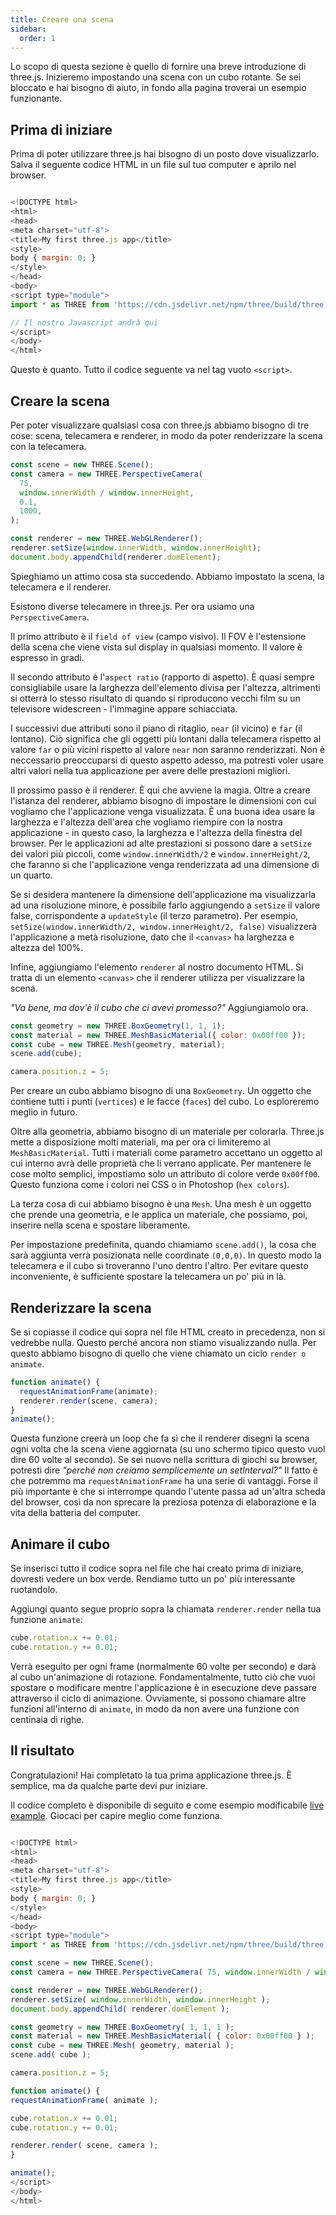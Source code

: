 ```yaml
---
title: Creare una scena
sidebar:
  order: 1
---
```


Lo scopo di questa sezione è quello di fornire una breve introduzione di three.js.
Inizieremo impostando una scena con un cubo rotante.
Se sei bloccato e hai bisogno di aiuto, in fondo alla pagina troverai un esempio funzionante.

## Prima di iniziare

Prima di poter utilizzare three.js hai bisogno di un posto dove visualizzarlo.
Salva il seguente codice HTML in un file sul tuo computer e aprilo nel browser.

```javascript

<!DOCTYPE html>
<html>
<head>
<meta charset="utf-8">
<title>My first three.js app</title>
<style>
body { margin: 0; }
</style>
</head>
<body>
<script type="module">
import * as THREE from 'https://cdn.jsdelivr.net/npm/three/build/three.module.js';

// Il nostro Javascript andrà qui
</script>
</body>
</html>

```

Questo è quanto. Tutto il codice seguente va nel tag vuoto `<script>`.

## Creare la scena

Per poter visualizzare qualsiasi cosa con three.js abbiamo bisogno di tre cose: scena,
telecamera e renderer, in modo da poter renderizzare la scena con la telecamera.

```javascript
const scene = new THREE.Scene();
const camera = new THREE.PerspectiveCamera(
  75,
  window.innerWidth / window.innerHeight,
  0.1,
  1000,
);

const renderer = new THREE.WebGLRenderer();
renderer.setSize(window.innerWidth, window.innerHeight);
document.body.appendChild(renderer.domElement);
```

Spieghiamo un attimo cosa sta succedendo. Abbiamo impostato la scena, la telecamera e il renderer.

Esistono diverse telecamere in three.js. Per ora usiamo una `PerspectiveCamera`.

Il primo attributo è il `field of view` (campo visivo). Il FOV è l'estensione della scena che
viene vista sul display in qualsiasi momento. Il valore è espresso in gradi.

Il secondo attributo è l'`aspect ratio` (rapporto di aspetto).
È quasi sempre consigliabile usare la larghezza dell'elemento divisa per l'altezza,
altrimenti si otterrà lo stesso risultato di quando si riproducono vecchi film su un televisore widescreen - l'immagine appare schiacciata.

I successivi due attributi sono il piano di ritaglio, `near` (il vicino) e `far` (il lontano).
Ciò significa che gli oggetti più lontani dalla telecamera rispetto al valore `far` o più vicini
rispetto al valore `near` non saranno renderizzati. Non è neccessario preoccuparsi di questo
aspetto adesso, ma potresti voler usare altri valori nella tua applicazione per avere delle prestazioni migliori.

Il prossimo passo è il renderer. È qui che avviene la magia. Oltre a creare l'istanza del renderer, abbiamo bisogno di impostare le dimensioni con cui vogliamo che l'applicazione venga visualizzata. È una buona idea usare la larghezza e l'altezza dell'area che vogliamo riempire con la nostra applicazione - in questo caso, la larghezza e l'altezza della finestra del browser. Per le applicazioni ad alte prestazioni si possono dare a `setSize` dei valori più piccoli, come `window.innerWidth/2` e `window.innerHeight/2`, che faranno si che l'applicazione venga renderizzata ad una dimensione di un quarto.

Se si desidera mantenere la dimensione dell'applicazione ma visualizzarla ad una risoluzione minore, è possibile farlo aggiungendo a `setSize` il valore false, corrispondente a `updateStyle` (il terzo parametro). Per esempio, `setSize(window.innerWidth/2, window.innerHeight/2, false)` visualizzerà l'applicazione a metà risoluzione, dato che il `<canvas>` ha larghezza e altezza del 100%.

Infine, aggiungiamo l'elemento `renderer` al nostro documento HTML. Si tratta di un elemento `<canvas>` che il renderer utilizza per visualizzare la scena.

_"Va bene, ma dov'è il cubo che ci avevi promesso?"_ Aggiungiamolo ora.

```javascript
const geometry = new THREE.BoxGeometry(1, 1, 1);
const material = new THREE.MeshBasicMaterial({ color: 0x00ff00 });
const cube = new THREE.Mesh(geometry, material);
scene.add(cube);

camera.position.z = 5;
```

Per creare un cubo abbiamo bisogno di una `BoxGeometry`. Un oggetto che contiene tutti i punti (`vertices`) e le facce (`faces`) del cubo. Lo esploreremo meglio in futuro.

Oltre alla geometria, abbiamo bisogno di un materiale per colorarla. Three.js mette a disposizione molti materiali, ma per ora ci limiteremo al `MeshBasicMaterial`. Tutti i materiali come parametro accettano un oggetto al cui interno avrà delle proprietà che li verrano applicate. Per mantenere le cose molto semplici, impostiamo solo un attributo di colore verde `0x00ff00`. Questo funziona come i colori nei CSS o in Photoshop (`hex colors`).

La terza cosa di cui abbiamo bisogno è una `Mesh`. Una mesh è un oggetto che prende una geometria, e le applica un materiale, che possiamo, poi, inserire nella scena e spostare liberamente.

Per impostazione predefinita, quando chiamiamo `scene.add()`, la cosa che sarà aggiunta verrà posizionata nelle coordinate `(0,0,0)`. In questo modo la telecamera e il cubo si troveranno l'uno dentro l'altro. Per evitare questo inconveniente, è sufficiente spostare la telecamera un po' più in là.

## Renderizzare la scena

Se si copiasse il codice qui sopra nel file HTML creato in precedenza, non si vedrebbe nulla. Questo perché ancora non stiamo visualizzando nulla. Per questo abbiamo bisogno di quello che viene chiamato un ciclo `render o animate`.

```javascript
function animate() {
  requestAnimationFrame(animate);
  renderer.render(scene, camera);
}
animate();
```

Questa funzione creerà un loop che fa sì che il renderer disegni la scena ogni volta che la scena viene aggiornata
(su uno schermo tipico questo vuol dire 60 volte al secondo). Se sei nuovo nella scrittura di giochi su browser,
potresti dire _"perché non creiamo semplicemente un setInterval?"_ Il fatto è che potremmo ma `requestAnimationFrame`
ha una serie di vantaggi. Forse il più importante è che si interrompe quando l'utente passa ad un'altra scheda del browser,
così da non sprecare la preziosa potenza di elaborazione e la vita della batteria del computer.

## Animare il cubo

Se inserisci tutto il codice sopra nel file che hai creato prima di iniziare, dovresti vedere un box verde.
Rendiamo tutto un po' più interessante ruotandolo.

Aggiungi quanto segue proprio sopra la chiamata `renderer.render` nella tua funzione `animate`:

```javascript
cube.rotation.x += 0.01;
cube.rotation.y += 0.01;
```

Verrà eseguito per ogni frame (normalmente 60 volte per secondo) e darà al cubo un'animazione di rotazione.
Fondamentalmente, tutto ciò che vuoi spostare o modificare mentre l'applicazione è in esecuzione deve passare
attraverso il ciclo di animazione. Ovviamente, si possono chiamare altre funzioni all'interno di `animate`,
in modo da non avere una funzione con centinaia di righe.

## Il risultato

Congratulazioni! Hai completato la tua prima applicazione three.js. È semplice, ma da qualche parte devi pur iniziare.

Il codice completo è disponibile di seguito e come esempio modificabile [ live example](https://jsfiddle.net/0c1oqf38/). Giocaci per capire meglio come funziona.

```javascript

<!DOCTYPE html>
<html>
<head>
<meta charset="utf-8">
<title>My first three.js app</title>
<style>
body { margin: 0; }
</style>
</head>
<body>
<script type="module">
import * as THREE from 'https://cdn.jsdelivr.net/npm/three/build/three.module.js';

const scene = new THREE.Scene();
const camera = new THREE.PerspectiveCamera( 75, window.innerWidth / window.innerHeight, 0.1, 1000 );

const renderer = new THREE.WebGLRenderer();
renderer.setSize( window.innerWidth, window.innerHeight );
document.body.appendChild( renderer.domElement );

const geometry = new THREE.BoxGeometry( 1, 1, 1 );
const material = new THREE.MeshBasicMaterial( { color: 0x00ff00 } );
const cube = new THREE.Mesh( geometry, material );
scene.add( cube );

camera.position.z = 5;

function animate() {
requestAnimationFrame( animate );

cube.rotation.x += 0.01;
cube.rotation.y += 0.01;

renderer.render( scene, camera );
}

animate();
</script>
</body>
</html>

```
